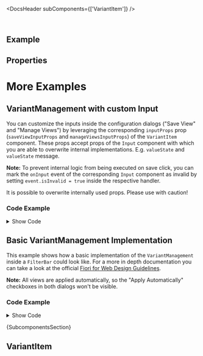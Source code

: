 
<Meta of={ComponentStories} />

<DocsHeader subComponents={['VariantItem']} />

<br />

## Example

<Canvas of={ComponentStories.Default} />

## Properties

<ControlsWithNote of={ComponentStories.Default} />

# More Examples

## VariantManagement with custom Input

You can customize the inputs inside the configuration dialogs ("Save View" and "Manage Views") by leveraging the corresponding `inputProps` prop (`saveViewInputProps` and `manageViewsInputProps`) of the `VariantItem` component.
These props accept props of the `Input` component with which you are able to overwrite internal implementations. E.g. `valueState` and `valueState` message.

**Note:** To prevent internal logic from being executed on save click, you can mark the `onInput` event of the corresponding `Input` component as invalid by setting `event.isInvalid = true` inside the respective handler.

<MessageStrip hideCloseButton>It is possible to overwrite internally used props. Please use with caution!</MessageStrip>

<Canvas of={ComponentStories.WithCustomValidation} sourceState="none" />

### Code Example

<details style={{ marginBlockEnd: "2rem" }}>

<summary>Show Code</summary>

```jsx
const VariantManagementWithCustomValidation = ({ selectedByIndex = 1 }) => {
  const [valueStateSaveView, setValueStateSaveView] = useState(undefined);
  const [valueStateManageViews, setValueStateManageViews] = useState(undefined);
  const [values, setValues] = useState({
    1: 'Only alphanumeric chars in Save View input',
    2: 'Max 12 chars'
  });

  const handleSaveViewInput = (e) => {
    // only allow alphanumeric and space characters
    if (!e.target.value.match(/^[a-z0-9\s]+$/i)) {
      // mark variant as invalid (prevent internal logic from being applied)
      e.isInvalid = true;
      setValueStateSaveView(ValueState.Negative);
    } else {
      // mark variant as valid again
      e.isInvalid = false;
      setValueStateSaveView(undefined);
    }
  };
  const handleSaveAs = (e) => {
    setValues((prev) => ({
      ...prev,
      [e.detail['data-id']]: e.detail.children
    }));
  };

  const handleManageViewInput = (e) => {
    // only 12 or fewer characters
    if (e.target.value.length > 12) {
      // mark variant as invalid (prevent internal logic from being applied)
      e.isInvalid = true;
      setValueStateManageViews(ValueState.Negative);
    } else {
      // mark variant as valid again
      e.isInvalid = false;
      setValueStateManageViews(undefined);
    }
  };
  const handleSaveManageViews = (e) => {
    // if is custom manage view variant and is not in error state, set children to new value
    const isCustomManageViewsItem = e.detail.updatedVariants.find((item) => item['data-custom-manage-views']);
    if (!valueStateManageViews && isCustomManageViewsItem) {
      setValues((prev) => ({
        ...prev,
        [isCustomManageViewsItem['data-id']]: isCustomManageViewsItem.children
      }));
    }
  };
  // reset value-state if user closes the dialogs without saving (cancel click or ESC press)
  const handleManageViewsCancel = () => {
    setValueStateManageViews(undefined);
  };
  const handleSaveViewCancel = () => {
    setValueStateSaveView(undefined);
  };
  return (
    <VariantManagement
      onSaveAs={handleSaveAs}
      onSaveManageViews={handleSaveManageViews}
      onManageViewsCancel={handleManageViewsCancel}
      onSaveViewCancel={handleSaveViewCancel}
    >
      <VariantItem
        data-id={1}
        selected={selectedByIndex === 0}
        saveViewInputProps={{
          valueState: valueStateSaveView,
          valueStateMessage: valueStateSaveView ? (
            <div>Only alphanumeric and space characters allowed!</div>
          ) : undefined,
          onInput: handleSaveViewInput,
          'data-testid': 'alphanumeric'
        }}
      >
        {values[1]}
      </VariantItem>
      <VariantItem
        data-custom-manage-views
        data-id={2}
        selected={selectedByIndex === 1}
        manageViewsInputProps={{
          valueState: valueStateManageViews,
          valueStateMessage: valueStateManageViews ? <div>No more than 12 characters allowed!</div> : undefined,
          onInput: handleManageViewInput,
          'data-testid': '12chars'
        }}
      >
        {values[2]}
      </VariantItem>
    </VariantManagement>
  );
};
```

</details>

## Basic VariantManagement Implementation

This example shows how a basic implementation of the `VariantManagement` inside a `FilterBar` could look like. For a more in depth documentation you can take a look at the official [Fiori for Web Design Guidelines](https://experience.sap.com/fiori-design-web/variant-management/).

**Note:** All views are applied automatically, so the "Apply Automatically" checkboxes in both dialogs won't be visible.

<Canvas of={ComponentStories.WithFilterBarImplementation} sourceState="none" />

### Code Example

<details style={{ marginBlockEnd: "2rem" }}>

<summary>Show Code</summary>

```tsx
function FilterBarWithVariantManagement() {
  const [selectedVariant, setSelectedVariant] = useState('Standard');
  const [defaultVariant, setDefaultVariant] = useState('Standard');
  const [customVariants, setCustomVariants] = useState<VariantItemPropTypes[]>([]);
  const [isDirty, setIsDirty] = useState(false);
  const [checkIfDiry, setCheckIfDirty] = useState(false);

  // this should be persisted (e.g. by the local storage of the browser or on the server)
  const initialVariantValues = useRef({
    Standard: {
      selectedCountry: 'Indonesia',
      date: '',
      selectedCodes: {}
    }
  });

  const filterReducer = (state, action) => {
    const { payload, type } = action;
    setCheckIfDirty(true);
    switch (type) {
      case 'selectedCountry':
        return { ...state, selectedCountry: payload };
      case 'date':
        return { ...state, date: payload };
      case 'selectedCodes':
        return { ...state, selectedCodes: payload };
      case 'changeVariant':
        return payload;
      default:
        console.warn('Unknown action type!');
        return state;
    }
  };

  const [filters, dispatchFiltersChange] = useReducer(filterReducer, initialVariantValues.current.Standard);
  const { selectedCountry, date, selectedCodes } = filters;

  const handleSelectChange = (e) => {
    const { selectedOption } = e.detail;
    dispatchFiltersChange({ type: 'selectedCountry', payload: selectedOption.textContent });
  };
  const handleDateChange = (e) => {
    dispatchFiltersChange({ type: 'date', payload: e.detail.value });
  };
  const handleSelectedCodesChange = (e) => {
    dispatchFiltersChange({
      type: 'selectedCodes',
      payload: e.detail.items.reduce((acc, cur) => {
        acc[cur.dataset.code] = true;
        return acc;
      }, {})
    });
  };

  const handleSaveAs = (e) => {
    const {
      variantItem: _omit,
      selected: _omit2,
      readOnly: _omit3,
      labelReadOnly: _omit4,
      ...variantItemProps
    } = e.detail;
    if (variantItemProps.isDefault) {
      setDefaultVariant(variantItemProps.children);
    }
    setCustomVariants((prev) => [...prev, { ...variantItemProps, author: 'Current User' }]);
    initialVariantValues.current[variantItemProps.children] = filters;
    setSelectedVariant(variantItemProps.children);
    setIsDirty(false);
  };

  const handleSave = (e) => {
    const { variantItem: _omit, selected: _omit2, ...variantItemProps } = e.detail;
    initialVariantValues.current[variantItemProps.children] = filters;
    setIsDirty(false);
  };

  const handleSaveManageViews = (e) => {
    const { deletedVariants, updatedVariants } = e.detail;
    deletedVariants.forEach((variant) => {
      delete initialVariantValues.current[variant.children];
      setCustomVariants((prev) => prev.filter((item) => item.children !== variant.children));
    });
    updatedVariants.forEach((variant) => {
      const { variantItem: _omit, selected: _omit2, ...variantItemProps } = variant;
      initialVariantValues.current[variant.children] = variantItemProps;
      if (variant.isDefault) {
        setDefaultVariant(variant.children);
      }
      if (variant.selected) {
        setSelectedVariant(variant.children);
      }
      setCustomVariants((prev) => {
        return prev.map((item) => {
          if (item.children === variant.prevVariant.children) {
            return variantItemProps;
          }
          return item;
        });
      });
    });
  };

  const handleSelect = (e) => {
    const privateSelectedVariant = e.detail.selectedVariant.children;
    dispatchFiltersChange({
      type: 'changeVariant',
      payload: initialVariantValues.current[privateSelectedVariant]
    });
    setSelectedVariant(privateSelectedVariant);
  };

  useEffect(() => {
    if (checkIfDiry) {
      const hasChanged = Object.entries(initialVariantValues.current[selectedVariant]).some(([key, val]) => {
        if (key === 'selectedCodes') {
          const selectedCodesLength = Object.keys(filters.selectedCodes).length;
          if (Object.keys(val).length !== selectedCodesLength) {
            return true;
          }
          return Object.entries(filters.selectedCodes).some(([code, bool]) => {
            return val?.[code] !== bool;
          });
        }
        return filters[key] !== val;
      });
      setCheckIfDirty(false);
      setIsDirty(hasChanged);
    }
  }, [checkIfDiry, selectedVariant]);

  return (
    <>
      <FilterBar
        header={
          <VariantManagement
            hideApplyAutomatically
            dirtyState={isDirty}
            onSaveAs={handleSaveAs}
            onSave={handleSave}
            onSelect={handleSelect}
            onSaveManageViews={handleSaveManageViews}
          >
            <VariantItem
              selected={selectedVariant === 'Standard'}
              global
              isDefault={defaultVariant === 'Standard'}
              author="SAP"
              readOnly
              labelReadOnly
            >
              Standard
            </VariantItem>
            {customVariants.map((variantItemProps) => {
              return (
                <VariantItem
                  key={variantItemProps.children}
                  {...variantItemProps}
                  selected={selectedVariant === variantItemProps.children}
                  isDefault={defaultVariant === variantItemProps.children}
                >
                  {variantItemProps.children}
                </VariantItem>
              );
            })}
          </VariantManagement>
        }
      >
        <FilterGroupItem label="Countries" filterKey={0}>
          <Select onChange={handleSelectChange}>
            <Option selected={selectedCountry === 'Indonesia'}>Indonesia</Option>
            <Option selected={selectedCountry === 'Costa Rica'}>Costa Rica</Option>
            <Option selected={selectedCountry === 'Slovakia'}>Slovakia</Option>
            <Option selected={selectedCountry === 'Iceland'}>Iceland</Option>
            <Option selected={selectedCountry === 'Malta'}>Malta</Option>
            <Option selected={selectedCountry === 'Guyana'}>Guyana</Option>
            <Option selected={selectedCountry === 'Spain'}>Spain</Option>
            <Option selected={selectedCountry === 'Austria'}>Austria</Option>
          </Select>
        </FilterGroupItem>
        <FilterGroupItem label="Date" filterKey={1}>
          <DatePicker value={date} onChange={handleDateChange} />
        </FilterGroupItem>
        <FilterGroupItem label="Company Code" filterKey={2}>
          <MultiComboBox onSelectionChange={handleSelectedCodesChange}>
            <MultiComboBoxItem text="001" selected={selectedCodes['001']} data-code="001" />
            <MultiComboBoxItem text="002" selected={selectedCodes['002']} data-code="002" />
            <MultiComboBoxItem text="003" selected={selectedCodes['003']} data-code="003" />
            <MultiComboBoxItem text="004" selected={selectedCodes['004']} data-code="004" />
            <MultiComboBoxItem text="005" selected={selectedCodes['005']} data-code="005" />
          </MultiComboBox>
        </FilterGroupItem>
      </FilterBar>
      <Form style={{ marginBlockStart: '2rem' }} layout={'S1 M1 L1 XL1'} labelSpan={'S3 M3 L3 XL3'}>
        <FormGroup headerText="Variant">
          <FormItem labelContent={<Label showColon>Current View</Label>}>
            <Text>{selectedVariant}</Text>
          </FormItem>
        </FormGroup>
        <FormGroup headerText="Filters">
          <FormItem labelContent={<Label showColon>Selected Country</Label>}>
            <Text>{selectedCountry}</Text>
          </FormItem>
          <FormItem labelContent={<Label showColon>Selected Date</Label>}>
            <Text>{date}</Text>
          </FormItem>
          <FormItem labelContent={<Label showColon>Selected Company Codes</Label>}>
            <Text>{Object.keys(selectedCodes).join(', ')}</Text>
          </FormItem>
        </FormGroup>
      </Form>
    </>
  );
}
```

</details>

<Markdown>{SubcomponentsSection}</Markdown>

## VariantItem

<Description of={VariantItem} />

<ArgTypes of={VariantItem} />

<Footer />
